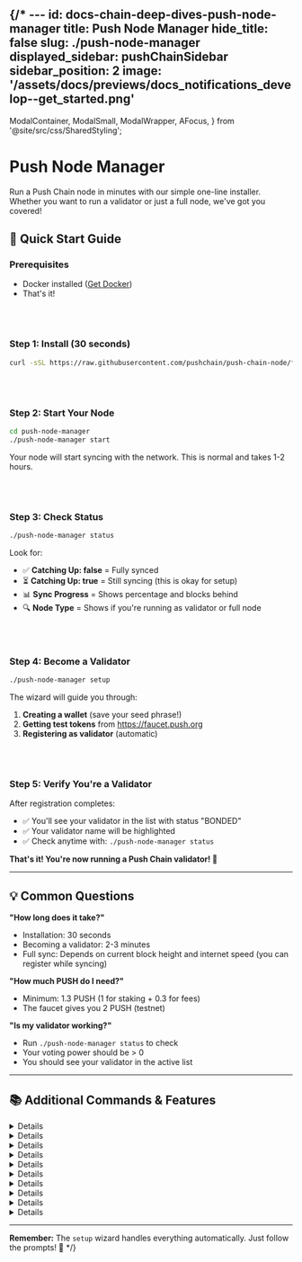 {/* ---
id: docs-chain-deep-dives-push-node-manager
title: Push Node Manager
hide_title: false
slug: ./push-node-manager
displayed_sidebar: pushChainSidebar
sidebar_position: 2
image: '/assets/docs/previews/docs_notifications_develop--get_started.png'
---

<head>
  <title>Push Node Manager | Deep Dives | Push Chain Docs</title>
</head>

  ModalContainer,
  ModalSmall,
  ModalWrapper,
  AFocus,
} from '@site/src/css/SharedStyling';

<!-- Content Start -->

# Push Node Manager

Run a Push Chain node in minutes with our simple one-line installer. Whether you want to run a validator or just a full node, we've got you covered!

## 🎯 Quick Start Guide

### Prerequisites
- Docker installed ([Get Docker](https://docs.docker.com/get-docker/))
- That's it!

<br />
<br />

### Step 1: Install (30 seconds)
```bash
curl -sSL https://raw.githubusercontent.com/pushchain/push-chain-node/feature/validator-node-setup/push-node-manager/install.sh | bash
```

<br />
<br />

### Step 2: Start Your Node
```bash
cd push-node-manager
./push-node-manager start
```
Your node will start syncing with the network. This is normal and takes 1-2 hours.

<br />
<br />

### Step 3: Check Status
```bash
./push-node-manager status
```
Look for:
- ✅ **Catching Up: false** = Fully synced
- ⏳ **Catching Up: true** = Still syncing (this is okay for setup)
- 📊 **Sync Progress** = Shows percentage and blocks behind
- 🔍 **Node Type** = Shows if you're running as validator or full node

<br />
<br />

### Step 4: Become a Validator
```bash
./push-node-manager setup
```

The wizard will guide you through:
1. **Creating a wallet** (save your seed phrase!)
2. **Getting test tokens** from https://faucet.push.org
3. **Registering as validator** (automatic)

<br />
<br />

### Step 5: Verify You're a Validator
After registration completes:
- ✅ You'll see your validator in the list with status "BONDED"
- ✅ Your validator name will be highlighted
- ✅ Check anytime with: `./push-node-manager status`

**That's it! You're now running a Push Chain validator! 🎉**

---

## 💡 Common Questions

**"How long does it take?"**
- Installation: 30 seconds
- Becoming a validator: 2-3 minutes
- Full sync: Depends on current block height and internet speed (you can register while syncing)

**"How much PUSH do I need?"**
- Minimum: 1.3 PUSH (1 for staking + 0.3 for fees)
- The faucet gives you 2 PUSH (testnet)

**"Is my validator working?"**
- Run `./push-node-manager status` to check
- Your voting power should be > 0
- You should see your validator in the active list

---

## 📚 Additional Commands & Features

<Details summary="🔧 All Commands">

```bash
./push-node-manager help
```

| Command | Description |
|---------|-------------|
| `start` | Start your validator node |
| `stop` | Stop your validator node |
| `restart` | Restart your validator node |
| `status` | Show sync status, validator info, and sync progress with ETA |
| `setup` | Interactive wallet setup & validator registration wizard |
| `balance` | Check wallet balance and show faucet info |
| `validators` | List all active validators with FULL names and addresses |
| `logs` | View live logs (with optional filtering) |
| `monitor` | Real-time monitoring dashboard |
| `sync` | Monitor sync progress in real-time with live updates |
| `backup` | Backup validator keys to ./backup/ directory |
| `test` | Run comprehensive health checks |
| `shell` | Open shell in validator container for debugging |
| `reset-data` | Reset blockchain data (keeps wallets) - interactive options |
| `reset-all` | **DANGER:** Complete reset - deletes EVERYTHING! |
| `keys` | Key management (list, add, show, delete) |
| `update` | Update validator software to latest version |
| `auto-register [wallet]` | Automatic registration (auto-detects or specify wallet name) |
| `public-setup` | Setup HTTPS endpoints for public access (Linux only) |
| `help` | Show detailed help with examples |

</Details>

<Details summary="🔄 Keeping Your Node Updated">

**Automatic Binary Updates:**
The node manager automatically downloads the latest `pchaind` binary from GitHub releases. No manual binary management needed!

**Manual Updates (Default - Safe):**
```bash
./push-node-manager update     # Download latest binary and rebuild
./push-node-manager restart    # Apply changes
./push-node-manager status     # Verify everything works
```

**Automatic Updates (Optional):**
```bash
# Enable auto-updates in .env file
echo "AUTO_UPDATE=true" >> .env

# Now updates happen automatically when starting
./push-node-manager start      # Checks for updates first
```

**Update Process:**
- Pull latest scripts and configuration
- Download latest `pchaind` binary from GitHub releases
- Rebuild the validator image with the new binary
- Preserve all your wallets and configuration
- Skip auto-update if validator is actively validating (for safety)

**Update Notifications:**
- `./push-node-manager status` always shows if updates are available
- Provides current vs latest version information
- Shows instructions for updating

**Version Information:**
- Node Manager: v2.0.0 (now uses GitHub release binaries)
- Binary: Latest from [pushchain/push-chain-node releases](https://github.com/pushchain/push-chain-node/releases)
- Auto-detects your system architecture (amd64/arm64)

</Details>

<Details summary="💾 System Requirements">

**Minimum:**
- 2 CPU cores
- 4 GB RAM
- 20 GB disk space
- Stable internet connection

**Recommended:**
- 4 CPU cores
- 8 GB RAM
- 100 GB SSD
- 100 Mbps connection

**Network Info:**
- Chain: `push_42101-1` (Testnet)
- Min stake: 1 PUSH
- Gas: ~0.2 PUSH per transaction

</Details>

<Details summary="🚨 Troubleshooting">

**Validator not starting?**
```bash
./push-node-manager logs          # Check for errors
./push-node-manager test          # Run diagnostics
docker ps                      # Ensure container is running
```

**Balance showing 0?**
- Node might be syncing - balance queries work better after sync
- Try: `./push-node-manager balance` (uses remote node)
- Or wait for `Catching Up: false` in status

**Already registered validator?**
- The setup wizard will detect this automatically
- Offers options to: use existing validator (import wallet) or create new one
- Handles validator key conflicts intelligently

**Sync issues or corrupted data?**
```bash
./push-node-manager reset-data    # Interactive reset options
# Option 1: Quick reset (node stays running)
# Option 2: Clean reset (stops node, removes volumes)
```

**Want to start completely fresh?**
```bash
./push-node-manager reset-all     # WARNING: Deletes everything including wallets!
```

</Details>

<Details summary="🔐 Security & Backup">

**Critical: Always backup your keys!**

```bash
# Backup node keys
./push-node-manager backup

# Keys are saved to ./backup/ directory with timestamp
# Includes: node keys, validator keys, and node ID
```

**Security tips:**
- Never share your seed phrase
- Backup keys before going to mainnet
- Use a firewall in production
- Monitor your validator uptime

**Import existing validator:**
```bash
./push-node-manager setup
# If validator exists, it will prompt you
# Choose option 3: Import wallet from seed phrase
```

**Wallet management during setup:**
- Lists all existing wallets with addresses
- Option to use existing, create new, or import
- Smart detection of validator conflicts

</Details>

<Details summary="🌐 Advanced Configuration">

**Default Ports:**
- P2P: 26656
- RPC: http://localhost:26657
- API: http://localhost:1317
- gRPC: localhost:9090
- Prometheus: http://localhost:26660

**Custom Configuration:**
Edit `docker-compose.yml` for:
- Custom ports
- Resource limits
- Network settings

**Production Setup:**
- Setup monitoring with Prometheus/Grafana
- Configure firewall rules
- Enable automated backups
- Use HTTPS endpoints for public access

</Details>

<Details summary="🌐 Public Validator Setup (Optional)">

## Making Your Validator Publicly Accessible

By default, your validator runs on localhost. If you want to make it publicly accessible with HTTPS endpoints, follow this guide.

### Architecture Overview

```
┌─────────────────────────────────┐
│         HOST MACHINE            │
│                                 │
│  ┌─────────────────────────┐   │
│  │   Nginx (Port 80/443)   │   │ ← Public Setup HERE
│  │   - SSL Certificates    │   │
│  │   - Reverse Proxy       │   │
│  └──────────┬──────────────┘   │
│             │                   │
│             ▼                   │
│  ┌─────────────────────────┐   │
│  │   Docker Container      │   │
│  │   - Push Node           │   │
│  │   - Ports:              │   │
│  │     • 26656 (P2P)       │   │
│  │     • 26657 (RPC)       │   │
│  │     • 8545 (EVM HTTP)   │   │
│  │     • 8546 (EVM WS)     │   │
│  │     • 1317 (REST)       │   │
│  │     • 9090 (gRPC)       │   │
│  └─────────────────────────┘   │
└─────────────────────────────────┘
```

<br />
<br />

### Prerequisites

- Ubuntu/Debian server with public IP
- Domain name pointing to your server
- Ports 80 and 443 open in firewall
- Validator already running (`./push-node-manager status`)

<br />
<br />

### Quick Setup

```bash
# Automated setup (Linux only)
./push-node-manager public-setup

# Or follow the manual steps below
```

<br />
<br />

### What This Sets Up

1. **HTTPS Endpoints:**
   - `https://rpc.your-domain.com` - Cosmos RPC
   - `https://evm.your-domain.com` - EVM RPC (HTTP & WebSocket)

2. **Security Features:**
   - SSL/TLS encryption with Let's Encrypt
   - Rate limiting
   - DDoS protection
   - Optional IP whitelisting

3. **High Availability:**
   - Nginx reverse proxy
   - WebSocket support
   - Connection pooling
   - Health checks

<br />
<br />

### Manual Setup Steps

1. **Install Nginx & Certbot:**
   ```bash
   sudo apt update
   sudo apt install -y nginx certbot python3-certbot-nginx
   ```

2. **Configure Nginx:**
   - Configure nginx with proper SSL settings
   - Replace `your-domain.com` with your actual domain

3. **Setup SSL:**
   ```bash
   sudo certbot --nginx -d rpc.your-domain.com -d evm.your-domain.com
   ```

4. **Test Your Endpoints:**
   ```bash
   # Test Cosmos RPC
   curl https://rpc.your-domain.com/status

   # Test EVM RPC
   curl -X POST https://evm.your-domain.com \
     -H "Content-Type: application/json" \
     -d '{"jsonrpc":"2.0","method":"eth_blockNumber","params":[],"id":1}'
   ```
<br />
<br />

### Security Best Practices

- Keep your validator signing key secure (never expose it)
- Use firewall to restrict access to essential ports only
- Enable rate limiting in nginx configuration
- Monitor access logs regularly
- Consider using a CDN for additional protection

<br />
<br />

### Notes

- This setup is **completely optional** - validators work fine on localhost
- Public endpoints allow others to use your node as an RPC provider
- Ensure you have sufficient bandwidth if making endpoints public
- Consider the security implications before exposing endpoints

For detailed instructions, refer to the Push Node Manager documentation

</Details>

<Details summary="🔍 Monitoring & Maintenance">

**Monitor your validator:**
```bash
./push-node-manager monitor       # Live dashboard
./push-node-manager logs -f       # Follow logs
```

**Key metrics to watch:**
- Block height (should increase)
- Voting power (should be > 0)
- Missed blocks (should be low)
- Peer connections (should be > 0)

**Maintenance tasks:**
- Regular backups: `./push-node-manager backup`
- Update software: `./push-node-manager update`
- Check disk space: `df -h`
- Monitor logs for errors

</Details>

<Details summary="🔄 Reset Options Explained">

**When to use each reset option:**

### `./push-node-manager reset-data`
Resets blockchain data while keeping your wallets and validator keys safe.

**Option 1: Quick Reset**
- Node stays running
- Uses `pchaind tendermint unsafe-reset-all`
- Fastest option
- Use when: Quick fix needed for sync issues

**Option 2: Clean Reset**
- Stops the node
- Removes Docker volumes and data directory
- More thorough cleanup
- Use when: AppHash errors, corrupted data, or option 1 didn't work

### `./push-node-manager reset-all`
⚠️ **DANGER**: Complete nuclear reset!
- Deletes ALL blockchain data
- Deletes ALL wallets and keys
- Removes Docker volumes and images
- You'll need to start from scratch (new wallet, new tokens, re-register)
- Use when: Testing from scratch or unrecoverable issues

**Quick decision guide:**
- Sync stuck? → Use `reset-data` (option 2)
- AppHash error? → Use `reset-data` (option 2)
- Testing fresh install? → Use `reset-all`
- Just need to clear data? → Use `reset-data` (option 1)

</Details>

<Details summary="🆘 Get Help">

- 💬 Discord: Join [Push Discord Community](https://discord.com/invite/pushprotocol)
- 🐛 Issues: https://github.com/pushchain/push-chain-node/issues
- 📧 Email: support@push.org

**Before asking for help:**
1. Run `./push-node-manager test`
2. Check `./push-node-manager logs`
3. Verify Docker is running
4. Check you have enough disk space

</Details>

---

**Remember:** The `setup` wizard handles everything automatically. Just follow the prompts! 🚀 */}
